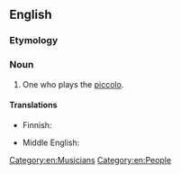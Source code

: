 ==English==

===Etymology===
{{suffix|en|piccolo|ist}}

===Noun===
{{en-noun}}

# One who plays the [[piccolo]].

====Translations====
{{trans-top|one who plays piccolo}}
* Finnish: {{t|fi|piccolohuilisti}}
{{trans-mid}}
* Middle English: {{t|enm|piccoloist}}
{{trans-bottom}}

[[Category:en:Musicians]]
[[Category:en:People]]